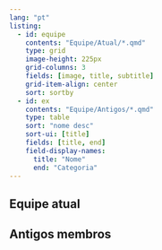 ```yaml
---
lang: "pt"
listing:
  - id: equipe
    contents: "Equipe/Atual/*.qmd"
    type: grid
    image-height: 225px
    grid-columns: 3
    fields: [image, title, subtitle]
    grid-item-align: center
    sort: sortby
  - id: ex
    contents: "Equipe/Antigos/*.qmd"
    type: table
    sort: "nome desc"
    sort-ui: [title]
    fields: [title, end]
    field-display-names: 
      title: "Nome"
      end: "Categoria"
---
```




## Equipe atual

::: {#equipe}
:::



## Antigos membros

::: {#ex}
:::


